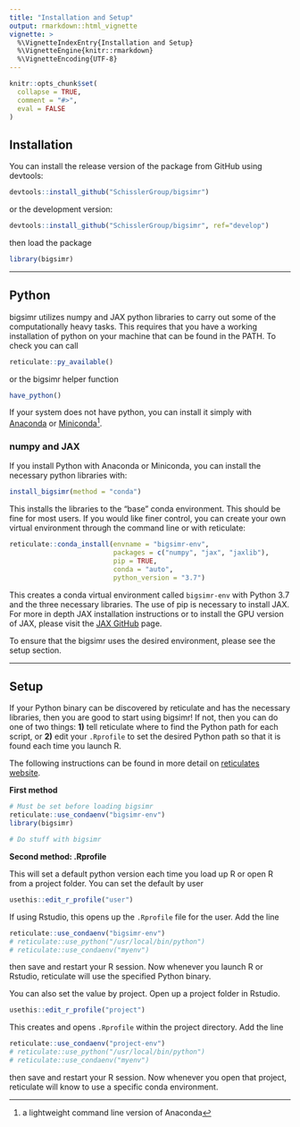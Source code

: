 ```yaml
---
title: "Installation and Setup"
output: rmarkdown::html_vignette
vignette: >
  %\VignetteIndexEntry{Installation and Setup}
  %\VignetteEngine{knitr::rmarkdown}
  %\VignetteEncoding{UTF-8}
---
```


```r
knitr::opts_chunk$set(
  collapse = TRUE,
  comment = "#>",
  eval = FALSE
)
```

## Installation

You can install the release version of the package from GitHub using devtools:

```r
devtools::install_github("SchisslerGroup/bigsimr")
```

or the development version:

```r
devtools::install_github("SchisslerGroup/bigsimr", ref="develop")
```

then load the package

```r
library(bigsimr)
```

---

## Python

bigsimr utilizes numpy and JAX python libraries to carry out some of the computationally heavy tasks. This requires that you have a working installation of python on your machine that can be found in the PATH. To check you can call

```r
reticulate::py_available()
```

or the bigsimr helper function

```r
have_python()
```

If your system does not have python, you can install it simply with [Anaconda](https://www.anaconda.com/products/individual) or [Miniconda](https://docs.conda.io/en/latest/miniconda.html)^[a lightweight command line version of Anaconda].

### numpy and JAX

If you install Python with Anaconda or Miniconda, you can install the necessary python libraries with:

```r
install_bigsimr(method = "conda")
```

This installs the libraries to the "base" conda environment. This should be fine for most users. If you would like finer control, you can create your own virtual environment through the command line or with reticulate:

```r
reticulate::conda_install(envname = "bigsimr-env",
                          packages = c("numpy", "jax", "jaxlib"),
                          pip = TRUE,
                          conda = "auto",
                          python_version = "3.7")
```

This creates a conda virtual environment called `bigsimr-env` with Python 3.7 and the three necessary libraries. The use of pip is necessary to install JAX. For more in depth JAX installation instructions or to install the GPU version of JAX, please visit the [JAX GitHub](https://github.com/google/jax#installation) page.

To ensure that the bigsimr uses the desired environment, please see the setup section.

---

## Setup

If your Python binary can be discovered by reticulate and has the necessary libraries, then you are good to start using bigsimr! If not, then you can do one of two things: **1)** tell reticulate where to find the Python path for each script, or **2)** edit your `.Rprofile` to set the desired Python path so that it is found each time you launch R.

The following instructions can be found in more detail on [reticulates website](https://rstudio.github.io/reticulate/articles/versions.html).

**First method**

```r
# Must be set before loading bigsimr
reticulate::use_condaenv("bigsimr-env")
library(bigsimr)

# Do stuff with bigsimr
```


**Second method: .Rprofile**

This will set a default python version each time you load up R or open R from a project folder. You can set the default by user

```r
usethis::edit_r_profile("user")
```

If using Rstudio, this opens up the `.Rprofile` file for the user. Add the line

```r
reticulate::use_condaenv("bigsimr-env")
# reticulate::use_python("/usr/local/bin/python")
# reticulate::use_condaenv("myenv")
```

then save and restart your R session. Now whenever you launch R or Rstudio, reticulate will use the specified Python binary.

You can also set the value by project. Open up a project folder in Rstudio.

```r
usethis::edit_r_profile("project")
```

This creates and opens `.Rprofile` within the project directory. Add the line

```r
reticulate::use_condaenv("project-env")
# reticulate::use_python("/usr/local/bin/python")
# reticulate::use_condaenv("myenv")
```

then save and restart your R session. Now whenever you open that project, reticulate will know to use a specific conda environment.
